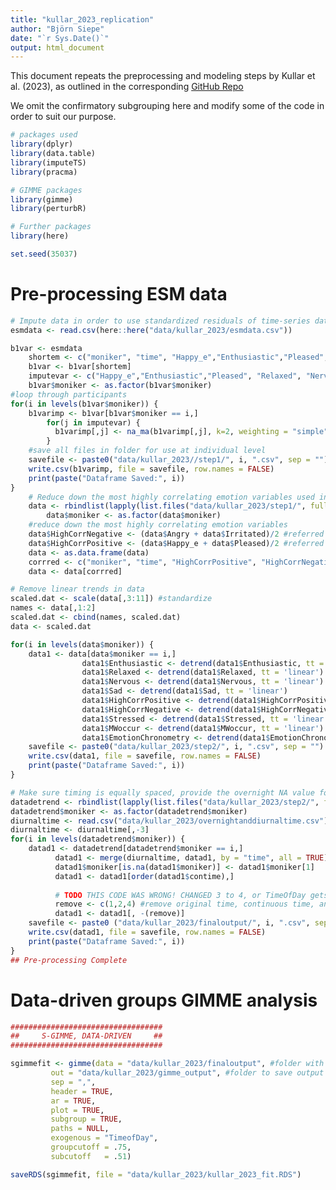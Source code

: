 ```yaml
---
title: "kullar_2023_replication"
author: "Björn Siepe"
date: "`r Sys.Date()`"
output: html_document
---
```

This document repeats the preprocessing and modeling steps by Kullar et al. (2023), as outlined in the corresponding [GitHub Repo](https://github.com/mkullar/DataDrivenEmotionDynamics/blob/main/DataDrivenEmotionDynamics_Code.Rmd)

We omit the confirmatory subgrouping here and modify some of the code in order to suit our purpose. 

```r
# packages used
library(dplyr)
library(data.table)
library(imputeTS)
library(pracma)

# GIMME packages
library(gimme)
library(perturbR)

# Further packages 
library(here)

set.seed(35037)
```


# Pre-processing ESM data

```r
# Impute data in order to use standardized residuals of time-series data
esmdata <- read.csv(here::here("data/kullar_2023/esmdata.csv")) 

b1var <- esmdata
    shortem <- c("moniker", "time", "Happy_e","Enthusiastic","Pleased", "Relaxed", "Nervous", "Sad", "Irritated", "Angry", "Stressed", "MWoccur", "EmotionChronometry")
    b1var <- b1var[shortem]
    imputevar <- c("Happy_e","Enthusiastic","Pleased", "Relaxed", "Nervous", "Sad", "Irritated", "Angry", "Stressed", "MWoccur", "EmotionChronometry")
    b1var$moniker <- as.factor(b1var$moniker)
#loop through participants
for(i in levels(b1var$moniker)) {
    b1varimp <- b1var[b1var$moniker == i,]
        for(j in imputevar) {
          b1varimp[,j] <- na_ma(b1varimp[,j], k=2, weighting = "simple")
        }
    #save all files in folder for use at individual level
    savefile <- paste0("data/kullar_2023//step1/", i, ".csv", sep = "") #save first preprocessed step here to a folder you name 'step1' (or change the name to what you would like)
    write.csv(b1varimp, file = savefile, row.names = FALSE)
    print(paste("Dataframe Saved:", i))
}
    # Reduce down the most highly correlating emotion variables used in analysis of input variables
    data <- rbindlist(lapply(list.files("data/kullar_2023/step1/", full.names = TRUE), fread), fill = TRUE) #read in individual files from prior step
        data$moniker <- as.factor(data$moniker)
    #reduce down the most highly correlating emotion variables
    data$HighCorrNegative <- (data$Angry + data$Irritated)/2 #referred to as "Angry" in manuscript for ease of interpreting
    data$HighCorrPositive <- (data$Happy_e + data$Pleased)/2 #referred to as "Happy" in manuscript for ease of interpreting
    data <- as.data.frame(data)
    corrred <- c("moniker", "time", "HighCorrPositive", "HighCorrNegative", "Enthusiastic", "Relaxed", "Sad", "Nervous", "Stressed", "MWoccur", "EmotionChronometry")
    data <- data[corrred]

# Remove linear trends in data
scaled.dat <- scale(data[,3:11]) #standardize
names <- data[,1:2]
scaled.dat <- cbind(names, scaled.dat)
data <- scaled.dat

for(i in levels(data$moniker)) {
    data1 <- data[data$moniker == i,]
                data1$Enthusiastic <- detrend(data1$Enthusiastic, tt = 'linear')
                data1$Relaxed <- detrend(data1$Relaxed, tt = 'linear')
                data1$Nervous <- detrend(data1$Nervous, tt = 'linear')
                data1$Sad <- detrend(data1$Sad, tt = 'linear')
                data1$HighCorrPositive <- detrend(data1$HighCorrPositive, tt = 'linear') #Happy, Pleased collapsed
                data1$HighCorrNegative <- detrend(data1$HighCorrNegative, tt = 'linear') #Angry, Irritated collapsed
                data1$Stressed <- detrend(data1$Stressed, tt = 'linear')
                data1$MWoccur <- detrend(data1$MWoccur, tt = 'linear')
                data1$EmotionChronometry <- detrend(data1$EmotionChronometry, tt = 'linear')
    savefile <- paste0("data/kullar_2023/step2/", i, ".csv", sep = "") #save next preprocessed step here to a folder you name 'step2' (or change the name to what you would like)
    write.csv(data1, file = savefile, row.names = FALSE)
    print(paste("Dataframe Saved:", i))
}

# Make sure timing is equally spaced, provide the overnight NA value for overnight spacing of self-report and diurnal time, or exogneous time variable taken as square root of time of day.
datadetrend <- rbindlist(lapply(list.files("data/kullar_2023/step2/", full.names = TRUE), fread), fill = TRUE) #read in individual files from prior step
datadetrend$moniker <- as.factor(datadetrend$moniker)
diurnaltime <- read.csv("data/kullar_2023/overnightanddiurnaltime.csv") #time=ESM timepoint, contime=the continuous order of timepoint occurrence for ordering, raw time=timepoint by hours in the day, TimeofDay=diurnal time calculated by square root of time based on literature.
diurnaltime <- diurnaltime[,-3]
for(i in levels(datadetrend$moniker)) {
    datad1 <- datadetrend[datadetrend$moniker == i,]
          datad1 <- merge(diurnaltime, datad1, by = "time", all = TRUE)
          datad1$moniker[is.na(datad1$moniker)] <- datad1$moniker[1]
          datad1 <- datad1[order(datad1$contime),]
          
          # TODO THIS CODE WAS WRONG! CHANGED 3 to 4, or TimeOfDay gets removed
          remove <- c(1,2,4) #remove original time, continuous time, and moniker in order to feed into GIMME
          datad1 <- datad1[, -(remove)]
    savefile <- paste0 ("data/kullar_2023/finaloutput/", i, ".csv", sep = "") #save final preprocessed step here to a folder you name 'finaloutput' (or change the name to what you would like)
    write.csv(datad1, file = savefile, row.names = FALSE)
    print(paste("Dataframe Saved:", i))
}
## Pre-processing Complete
```

# Data-driven groups GIMME analysis
```r
##################################
##     S-GIMME, DATA-DRIVEN     ##
##################################

sgimmefit <- gimme(data = "data/kullar_2023/finaloutput", #folder with individual pre-processed data files named by ID
         out = "data/kullar_2023/gimme_output", #folder to save output
         sep = ",",
         header = TRUE,
         ar = TRUE,
         plot = TRUE,
         subgroup = TRUE,
         paths = NULL, 
         exogenous = "TimeofDay",
         groupcutoff = .75, 
         subcutoff   = .51) 

saveRDS(sgimmefit, file = "data/kullar_2023/kullar_2023_fit.RDS")
```


